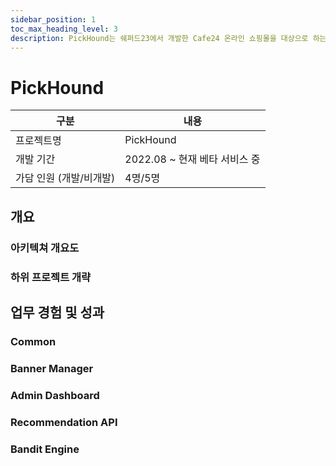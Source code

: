 ```yaml
---
sidebar_position: 1
toc_max_heading_level: 3
description: PickHound는 쉐퍼드23에서 개발한 Cafe24 온라인 쇼핑몰을 대상으로 하는 상품 추천 플러그인입니다.
---
```





# PickHound

| 구분                    | 내용                          |
| ----------------------- | ----------------------------- |
| 프로젝트명              | PickHound                     |
| 개발 기간               | 2022.08 ~ 현재 베타 서비스 중 |
| 가담 인원 (개발/비개발) | 4명/5명                       |

## 개요

<Overview />

### 아키텍쳐 개요도

<Architecture />

### 하위 프로젝트 개략

<Subprojects />

## 업무 경험 및 성과

### Common

<Common />

### Banner Manager

<BannerManager />

### Admin Dashboard

<AdminDashboard />

### Recommendation API

<RecommendationAPI />

### Bandit Engine

<BanditEngine />
